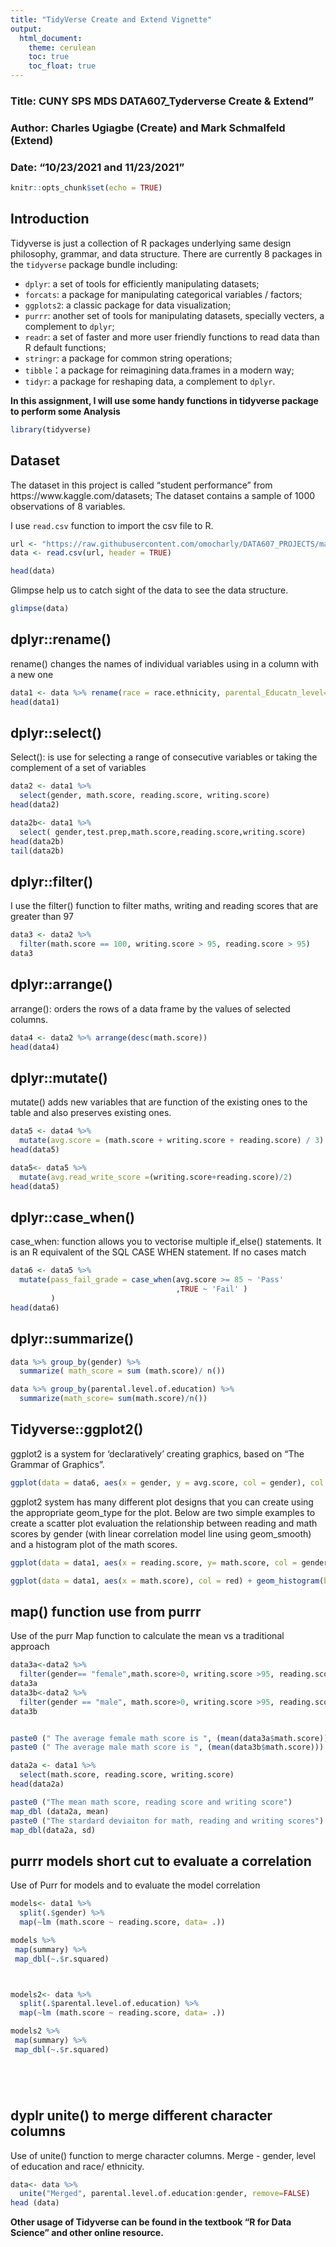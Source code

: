 ```yaml
---
title: "TidyVerse Create and Extend Vignette"
output:
  html_document:
    theme: cerulean
    toc: true
    toc_float: true
---
```


### Title: CUNY SPS MDS DATA607_Tyderverse Create & Extend"
### Author: Charles Ugiagbe (Create) and Mark Schmalfeld (Extend)
### Date: "10/23/2021 and 11/23/2021"


```r
knitr::opts_chunk$set(echo = TRUE)
```

<style>
div.aquamarine { background-color:#d9eff9; border-radius: 10px; padding: 5px;}
</style>
<div class = "aquamarine">


## Introduction

Tidyverse is just a collection of R packages underlying same design philosophy, grammar, and data structure. There are currently 8 packages in the `tidyverse` package bundle including:

  * `dplyr`: a set of tools for efficiently manipulating datasets;
  * `forcats`: a package for manipulating categorical variables / factors;
  * `ggplots2`: a classic package for data visualization;
  * `purrr`: another set of tools for manipulating datasets, specially vecters, a complement to `dplyr`;
  * `readr`: a set of faster and more user friendly functions to read data than R default functions;
  * `stringr`: a package for common string operations;
  * `tibble`：a package for reimagining data.frames in a modern way;
  * `tidyr`: a package for reshaping data, a complement to `dplyr`.
  

</div> \hfill\break  
  
**In this assignment, I will use some handy functions in tidyverse package to perform some Analysis**


```r
library(tidyverse)
```

##       Dataset

The dataset in this project is called “student performance” from https://www.kaggle.com/datasets; The dataset contains a sample of 1000 observations of 8 variables.


I use `read.csv` function to import the csv file to R.

```r
url <- "https://raw.githubusercontent.com/omocharly/DATA607_PROJECTS/main/StudentsPerformance.csv"
data <- read.csv(url, header = TRUE)
```


```r
head(data)
```

Glimpse help us to catch sight of the data to see the data structure.
```r
glimpse(data)
```

##   dplyr::rename()

rename() changes the names of individual variables using in a column with a new one




```r
data1 <- data %>% rename(race = race.ethnicity, parental_Educatn_level= parental.level.of.education, test.prep = test.preparation.course)
head(data1)
```

##   dplyr::select()

Select(): is use for selecting a range of consecutive variables or taking the complement of a set of variables

```r
data2 <- data1 %>%
  select(gender, math.score, reading.score, writing.score)
head(data2)
```
```r
data2b<- data1 %>%
  select( gender,test.prep,math.score,reading.score,writing.score)
head(data2b)
tail(data2b)
```





##   dplyr::filter()

I use the filter() function to filter maths, writing and reading scores that are greater than 97

```r
data3 <- data2 %>%
  filter(math.score == 100, writing.score > 95, reading.score > 95)
data3
```



##    dplyr::arrange()

arrange(): orders the rows of a data frame by the values of selected columns.

```r
data4 <- data2 %>% arrange(desc(math.score))
head(data4)
```

##    dplyr::mutate() 

mutate() adds new variables that are function of the existing ones to the table and also preserves existing ones.

```r
data5 <- data4 %>%
  mutate(avg.score = (math.score + writing.score + reading.score) / 3)
head(data5)

data5<- data5 %>%
  mutate(avg.read_write_score =(writing.score+reading.score)/2)
head(data5)

```

##       dplyr::case_when() 

case_when: function allows you to vectorise multiple if_else() statements. It is an R equivalent of the SQL CASE WHEN statement. If no cases match

```r
data6 <- data5 %>% 
  mutate(pass_fail_grade = case_when(avg.score >= 85 ~ 'Pass'
                                     ,TRUE ~ 'Fail' )
         )
head(data6)
```

##    dplyr::summarize() 

```r
data %>% group_by(gender) %>%
  summarize( math_score = sum (math.score)/ n())

data %>% group_by(parental.level.of.education) %>%
  summarize(math_score= sum(math.score)/n())

```

##    Tidyverse::ggplot2()

ggplot2 is a system for 'declaratively' creating graphics, based on "The Grammar of Graphics".

```r
ggplot(data = data6, aes(x = gender, y = avg.score, col = gender), col = red) + geom_boxplot() + labs(title="Distribution of Students Average score") + theme(plot.title = element_text(hjust=0.5))
```

ggplot2 system has many different plot designs that you can create using the appropriate geom_type for the plot.  Below are two simple examples to create a scatter plot evaluation the relationship between reading and math scores by gender (with linear correlation model line using geom_smooth) and a histogram plot of the math scores.


```r
ggplot(data = data1, aes(x = reading.score, y= math.score, col = gender), col = red) + geom_point() + labs(title="Scatter plot of math score vs reading score by student gender") + theme(plot.title = element_text(hjust=0.5))+geom_smooth(method=lm)

ggplot(data = data1, aes(x = math.score), col = red) + geom_histogram(binwidth = 5) + labs(title="Histogram of math scores") + theme(plot.title = element_text(hjust=0.5))

```



##   map() function use from purrr 
 
Use of the purr Map function to calculate the mean vs a traditional approach



```r
data3a<-data2 %>%
  filter(gender== "female",math.score>0, writing.score >95, reading.score >95)
data3a
data3b<-data2 %>%
  filter(gender == "male", math.score>0, writing.score >95, reading.score >95)
data3b


paste0 (" The average female math score is ", (mean(data3a$math.score))) 
paste0 (" The average male math score is ", (mean(data3b$math.score)))


```


```r

data2a <- data1 %>%
  select(math.score, reading.score, writing.score)
head(data2a)

paste0 ("The mean math score, reading score and writing score")
map_dbl (data2a, mean)
paste0 ("The stardard deviaiton for math, reading and writing scores")
map_dbl(data2a, sd)


```
##  purrr models short cut to evaluate a correlation

Use of Purr for models and to evaluate the model correlation 

```r

models<- data1 %>%
  split(.$gender) %>%
  map(~lm (math.score ~ reading.score, data= .))

models %>%
 map(summary) %>% 
 map_dbl(~.$r.squared)



models2<- data %>%
  split(.$parental.level.of.education) %>%
  map(~lm (math.score ~ reading.score, data= .))

models2 %>%
 map(summary) %>% 
 map_dbl(~.$r.squared)






```

## dyplr  unite() to merge different character columns 

Use of unite() function to merge character columns. 
Merge - gender, level of education and race/ ethnicity.


```r


data<- data %>%
  unite("Merged", parental.level.of.education:gender, remove=FALSE)
head (data)


```




**Other usage of Tidyverse can be found in the textbook "R for Data Science" and other online resource.**
